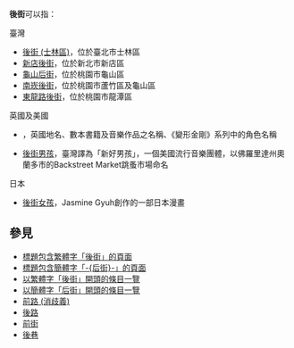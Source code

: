 '''後街'''可以指：

;臺灣
* [[後街_(士林區)|後街 (士林區)]]，位於臺北市士林區
* [[新店後街|新店後街]]，位於新北市新店區
* [[龜山后街|龜山后街]]，位於桃園市龜山區
* [[南崁後街|南崁後街]]，位於桃園市蘆竹區及龜山區
* [[東龍路後街|東龍路後街]]，位於桃園市龍潭區

;英國及美國
* {{le|Back Street}}，英國地名、數本書籍及音樂作品之名稱、《變形金剛》系列中的角色名稱
* [[後街男孩|後街男孩]]，臺灣譯為「新好男孩」，一個美國流行音樂團體，以佛羅里達州奧蘭多市的Backstreet Market跳蚤市場命名

;日本
* [[後街女孩|後街女孩]]，Jasmine Gyuh創作的一部日本漫畫

==參見==
* [[Special:Search/intitle:"後街"|標題包含繁體字「後街」的頁面]]
* [[Special:Search/intitle:"后街"|標題包含簡體字「-{后街}-」的頁面]]
* [[Special:Prefixindex/後街|以繁體字「後街」開頭的條目一覽]]
* [[Special:Prefixindex/后街|以簡體字「后街」開頭的條目一覽]]
* [[前路_(消歧義)|前路 (消歧義)]]
* [[後路|後路]]
* [[前街|前街]]
* [[後巷|後巷]]

{{Disambig|H|cat=二字路名消歧義}}